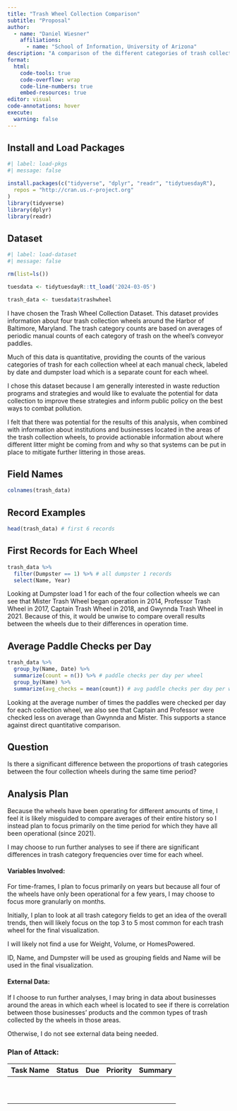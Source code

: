 ```yaml
---
title: "Trash Wheel Collection Comparison"
subtitle: "Proposal"
author:
  - name: "Daniel Wiesner"
    affiliations:
      - name: "School of Information, University of Arizona"
description: "A comparison of the different categories of trash collected by four trash collection wheels in the Baltimore Harbor."
format:
  html:
    code-tools: true
    code-overflow: wrap
    code-line-numbers: true
    embed-resources: true
editor: visual
code-annotations: hover
execute:
  warning: false
---
```


## Install and Load Packages

```r
#| label: load-pkgs
#| message: false

install.packages(c("tidyverse", "dplyr", "readr", "tidytuesdayR"),
  repos = "http://cran.us.r-project.org"
)
library(tidyverse)
library(dplyr)
library(readr)
```

## Dataset

```r
#| label: load-dataset
#| message: false

rm(list=ls())

tuesdata <- tidytuesdayR::tt_load('2024-03-05')

trash_data <- tuesdata$trashwheel

```

I have chosen the Trash Wheel Collection Dataset. This dataset provides information about four trash collection wheels around the Harbor of Baltimore, Maryland. The trash category counts are based on averages of periodic manual counts of each category of trash on the wheel's conveyor paddles.

Much of this data is quantitative, providing the counts of the various categories of trash for each collection wheel at each manual check, labeled by date and dumpster load which is a separate count for each wheel.

I chose this dataset because I am generally interested in waste reduction programs and strategies and would like to evaluate the potential for data collection to improve these strategies and inform public policy on the best ways to combat pollution.

I felt that there was potential for the results of this analysis, when combined with information about institutions and businesses located in the areas of the trash collection wheels, to provide actionable information about where different litter might be coming from and why so that systems can be put in place to mitigate further littering in those areas.

## Field Names

```r
colnames(trash_data)
```

## Record Examples

```r
head(trash_data) # first 6 records
```

## First Records for Each Wheel

```r
trash_data %>%
  filter(Dumpster == 1) %>% # all dumpster 1 records
  select(Name, Year)
```

Looking at Dumpster load 1 for each of the four collection wheels we can see that Mister Trash Wheel began operation in 2014, Professor Trash Wheel in 2017, Captain Trash Wheel in 2018, and Gwynnda Trash Wheel in 2021. Because of this, it would be unwise to compare overall results between the wheels due to their differences in operation time.

## Average Paddle Checks per Day

```r
trash_data %>% 
  group_by(Name, Date) %>%
  summarize(count = n()) %>% # paddle checks per day per wheel
  group_by(Name) %>%
  summarize(avg_checks = mean(count)) # avg paddle checks per day per wheel
```

Looking at the average number of times the paddles were checked per day for each collection wheel, we also see that Captain and Professor were checked less on average than Gwynnda and Mister. This supports a stance against direct quantitative comparison.

## Question

Is there a significant difference between the proportions of trash categories between the four collection wheels during the same time period?

## Analysis Plan

Because the wheels have been operating for different amounts of time, I feel it is likely misguided to compare averages of their entire history so I instead plan to focus primarily on the time period for which they have all been operational (since 2021).

I may choose to run further analyses to see if there are significant differences in trash category frequencies over time for each wheel.

#### Variables Involved:

For time-frames, I plan to focus primarily on years but because all four of the wheels have only been operational for a few years, I may choose to focus more granularly on months.

Initially, I plan to look at all trash category fields to get an idea of the overall trends, then will likely focus on the top 3 to 5 most common for each trash wheel for the final visualization.

I will likely not find a use for Weight, Volume, or HomesPowered.

ID, Name, and Dumpster will be used as grouping fields and Name will be used in the final visualization.

#### External Data:

If I choose to run further analyses, I may bring in data about businesses around the areas in which each wheel is located to see if there is correlation between those businesses' products and the common types of trash collected by the wheels in those areas.

Otherwise, I do not see external data being needed.

### Plan of Attack:

| Task Name | Status | Due | Priority | Summary |
|:---------:|:------:|:---:|:--------:|:-------:|
|           |        |     |          |         |
|           |        |     |          |         |
|           |        |     |          |         |
|           |        |     |          |         |
|           |        |     |          |         |
|           |        |     |          |         |
|           |        |     |          |         |
|           |        |     |          |         |
|           |        |     |          |         |
|           |        |     |          |         |
